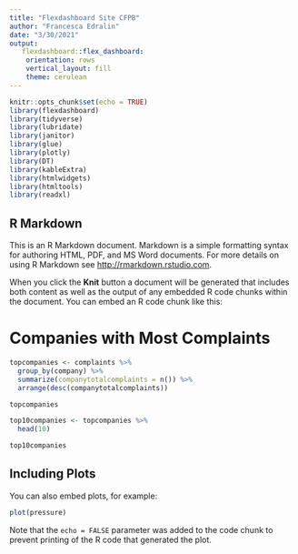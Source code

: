 ```yaml
---
title: "Flexdashboard Site CFPB"
author: "Francesca Edralin"
date: "3/30/2021"
output: 
   flexdashboard::flex_dashboard:
    orientation: rows
    vertical_layout: fill
    theme: cerulean
---
```


```r
knitr::opts_chunk$set(echo = TRUE)
library(flexdashboard)
library(tidyverse)
library(lubridate)
library(janitor)
library(glue)
library(plotly)
library(DT)
library(kableExtra)
library(htmlwidgets)
library(htmltools)
library(readxl)

```

## R Markdown

This is an R Markdown document. Markdown is a simple formatting syntax for authoring HTML, PDF, and MS Word documents. For more details on using R Markdown see <http://rmarkdown.rstudio.com>.

When you click the **Knit** button a document will be generated that includes both content as well as the output of any embedded R code chunks within the document. You can embed an R code chunk like this:

Companies with Most Complaints
==============================================

```r
topcompanies <- complaints %>%
  group_by(company) %>%
  summarize(companytotalcomplaints = n()) %>%
  arrange(desc(companytotalcomplaints))

topcompanies

top10companies <- topcompanies %>%
  head(10)

top10companies
```

## Including Plots

You can also embed plots, for example:

```r
plot(pressure)
```

Note that the `echo = FALSE` parameter was added to the code chunk to prevent printing of the R code that generated the plot.
